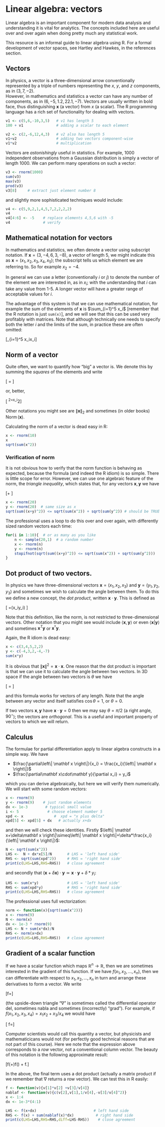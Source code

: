 # Linear algebra: vectors {#linear}
 
\newcommand{\bx}{\mathbf x}
\newcommand{\by}{\mathbf y}
\newcommand{\norm}[1]{\left\| #1 \right\|}

Linear algebra is an important component for modern data analysis and
understanding it is vital for analytics.  The concepts included here
are useful over and over again when doing pretty much any statistical
work.

This resource is an informal guide to linear algebra using R.  For a
formal development of vector spaces, see Hartley and Hawkes, in the
references section.


## Vectors

In physics, a vector is a three-dimensional arrow conventionally
represented by a triple of numbers representing the $x$, $y$, and $z$
components, as in $\left(3,7,-2\right)$.  
However, in mathematics and statistics a vector can have any number of
components, as in $\left(6,-5,1.2,22.1,-7\right)$.  Vectors are
usually written in bold face, thus distinguishing $\bx$ (a
vector) from $x$ (a scalar).  The R programming language has a rich
set of functionality for dealing with vectors.

```r
v1 <- c(5,6,-10,3,5)   # v1 has length 5
100 + v1               # adding a scalar to each element

v2 <- c(2,-6,12,4,3)   # v2 also has length 5
v1+v2                  # adding two vectors component-wise
v1*v2                  # multiplication
```

Vectors are *astonishingly* useful in statistics.  For example, 1000
independent observations from a Gaussian distribution is simply a
vector of length 1000.  We can perform many operations on such a vector:

```r
v3 <- rnorm(1000)
sum(v3)
max(v3)
prod(v3)
v3[8]     # extract just element number 8
```

and slightly more sophisticated techniques would include:

```r
v4 <- c(5,9,2,1,4,5,7,2,2,2,2)
v4
v4[4:6] <- -5    # replace elements 4,5,6 with -5
v4               # verify
```


## Mathematical notation for vectors

In mathematics and statistics, we often denote a vector using
subscript notation.  If $\bx = \left(3,-4,6,3,-8\right)$, a vector of
length 5, we might indicate this as
$\bx=\left(x_1,x_2,x_3,x_4,x_5\right)$; the subscript tells us which
element we are referring to.  So for example $x_2=-4$.

In general we can use a letter (conventionally $i$ or $j$) to denote
the number of the element we are interested in, as in $x_i$; with the
understanding that $i$ can take any value from 1-5.  A longer vector
will have a greater range of acceptable values for $i$.

The advantage of this system is that we can use mathematical notation,
for example the sum of the elements of $\bx$ is $\sum_{i=1}^5 x_i$
[remember that the R notation is just `sum(x)`], and we will see
that this can be used very profitably with matrices.  Note that
although technically one needs to specify both the letter $i$ and the
limits of the sum, in practice these are often omitted:


\[\sum_{i=1}^5 x_i\qquad\mbox{is same thing as}\qquad\sum x_i\]

## Norm of a vector

Quite often, we want to quantify how "big" a vector is.  We denote
this by summing the *squares* of the elements and write

\[
\norm{\bx} = \sqrt{\sum x_i^2}\]

or, better,

\[
\norm{\bx}^2=\sum x_i^2\]

Other notations you might see are $\norm{\bx}_2$ and sometimes (in
older books) $\operatorname{Norm}\left(\bx\right)$.

Calculating the norm of a vector is dead easy in R:

```r
x <- rnorm(10)
x
sqrt(sum(x^2))
```

### Verification of norm

It is not obvious how to verify that the norm function is behaving as
expected, because the formula (and indeed the R idiom) is so simple.
There is little scope for error.  However, we can use one algebraic
feature of the norm, the *triangle inequality*, which states that, for
any vectors $\bx,\by$ we have

\[\norm{\bx+\by}\leq\norm{\bx}+\norm{\by}
\]

```r
x <- rnorm(20)
y <- rnorm(20)  # same size as x
sqrt(sum((x+y)^2)) <= sqrt(sum(x^2)) + sqrt(sum(y^2)) # should be TRUE
```

The professional uses a loop to do this over and over again, with
differently sized random vectors each time:


```r
for(i in 1:10){  # or as many as you like
	n <- sample(20,1)  # a random number
	x <- rnorm(n)
	y <- rnorm(n)
	stopifnot(sqrt(sum((x+y)^2)) <= sqrt(sum(x^2)) + sqrt(sum(y^2)))
}
```


## Dot product of two vectors.

In physics we have three-dimensional vectors
$\bx=\left(x_1,x_2,x_3\right)$ and $\by=\left(y_1,y_2,y_3\right)$ and
sometimes we wish to calculate the angle between them.  To do this we
define a new concept, the *dot product*, written $\bx\cdot\by$.  This
is defined as


\[
\bx\cdot\by=\sum\left(x_iy_i\right)
\]

Note that this definition, like the norm, is not restricted to
three-dimensional vectors.  Other notation that you might see would
include $\langle\bx,\by\rangle$ or even
$\langle\bx|\by\rangle$ and sometimes $\bx^T\by$ or
$\bx^\dagger\by$.


Again, the R idiom is dead easy:

```r
x <- c(3,4,5,2,2)
y <- c(-4,3,2,-4,-7)
sum(x*y)
```

It is obvious that $\norm{\bx}^2=\bx\cdot\bx$.  One reason that the
dot product is important is that we can use it to calculate the angle
between two vectors.  In 3D space if the angle between two vectors is
$\theta$ we have

\[
\cos\theta=\frac{\bx\cdot\by}{\sqrt{(\bx\cdot\bx)(\by\cdot\by)}}
\]



and this formula works for vectors of any length.  Note that the angle
between any vector and itself satisfies $\cos\theta=1$, or $\theta=0$.

If two vectors $\bx,\by$ have $\bx\cdot\by=0$ then we may say
$\theta=\pi/2$ (a right angle, $90^\circ$); the vectors are
*orthogonal*.  This is a useful and important property of vectors to
which we will return.


## Calculus

The formulae for partial differentiation apply to linear algebra
constructs in a simple way.  We have

* $\frac{\partial\norm{\bx}}{x_i} = \frac{x_i}{\norm{\bx}}$
* $\frac{\partial\bx\cdot\by}{\partial x_i} = y_i$

which you can derive algebraically, but here we will verify them
numerically.  We will start with some random vectors:

```r
x <- rnorm(9) 
y <- rnorm(9)    # just random elements
dx <- 1e-3        # typical small value
i <- 5             # choose element number 5
xpd <- x              #  xpd = "x plus delta"
xpd[5] <- xpd[5] + dx   # actually x+dx
```

and then we will check these identities.  Firstly
$\norm{\bx+\delta\bx}\simeq\norm{\bx}+\delta*\frac{x_i}{\norm{\bx}}$:


```r
N <- sqrt(sum(x^2))
LHS <-  N + dx*x[5]/N       # LHS = 'left hand side'
RHS <- sqrt(sum(xpd^2))     # RHS = 'right hand side'
print(c(LHS=LHS,RHS=RHS))   # close agreement
```

and secondly that
$\left(\bx+\delta\bx\right)\cdot\by\simeq\bx\cdot\by+\delta*y_i$:


```r
LHS <- sum(x*y)             # LHS = 'left hand side'
RHS <- sum(xpd*y)           # RHS = 'right hand side'
print(c(LHS=LHS,RHS=RHS))   # close agreement
```

The professional uses full vectorization:

```r
norm <- function(x){sqrt(sum(x^2))}
x <- rnorm(9)
N <- norm(x)
dx <- 1e-3 * rnorm(9)
LHS <- N + sum(x*dx)/N
RHS <- norm(x+dx)
print(c(LHS=LHS,RHS=RHS))   # close agreement
```

## Gradient of a scalar function


If we have a scalar function which maps
$\mathbb{R}^n\longrightarrow\mathbb{R}$, then we are sometimes
interested in the gradient of this function.  If we have
$f\left(x_1,x_2,\ldots,x_n\right)$, then we can differentiate with
respect to $x_1,x_2,\ldots,x_n$ in turn and arrange these derivatives
to form a vector.  We write

\[\nabla f=\left[
\frac{\partial f}{\partial x_1},
\frac{\partial f}{\partial x_2},\ldots,
\frac{\partial f}{\partial x_n}
\right]
\]

(the upside-down triangle "$\nabla$" is sometimes called the
differential operator del, sometimes nabla and sometimes (incorrectly)
"grad").  For example, if $f(x_1,x_2,x_3,x_4)=x_1x_2 + x_3/x_4$ we
would have

\[
\nabla f=\left[
x_2,x_1,x_4^{-1},-x_3/x_4^2\right]
\]

Computer scientists would call this quantity a vector, but physicists
and mathematicicans would not (for perfectly good technical reasons
that are not part of this course).  Here we note that the expression
above corresponds to a _row_ vector, not a conventional column vector.
The beauty of this notation is the following approximate result:


\[f\left(\bx+\delta\bx\right)\simeq f(\bx) + \nabla f\cdot\delta\bx.\]

In the above, the final term uses a dot product (actually a matrix
product if we remember that $\nabla$ returns a row vector).  We can
test this in R easily:

```r
f <- function(v){v[1]*v[2] +v[3]/v[4]}
nablaf <- function(v){c(v[2],v[1],1/v[4],-v[3]/v[4]^2)}
x <- 1:4
dx <- 1e-3*(4:1)

LHS <- f(x+dx)                          # left hand side
RHS <- f(x) + sum(nablaf(x)*dx)          # right hand side
print(c(LHS=LHS,RHS=RHS,diff=LHS-RHS))    # close agreement
```